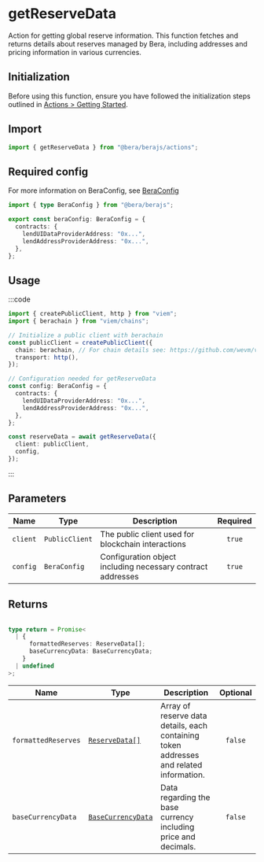 # getReserveData

Action for getting global reserve information. This function fetches and returns details about reserves managed by Bera, including addresses and pricing information in various currencies.

## Initialization

Before using this function, ensure you have followed the initialization steps outlined in [Actions > Getting Started](/actions/getting-started).

## Import

```ts
import { getReserveData } from "@bera/berajs/actions";
```

## Required config

For more information on BeraConfig, see [BeraConfig](/bera-config/)

```ts twoslash
import { type BeraConfig } from "@bera/berajs";

export const beraConfig: BeraConfig = {
  contracts: {
    lendUIDataProviderAddress: "0x...",
    lendAddressProviderAddress: "0x...",
  },
};
```

## Usage

:::code

```ts [example.ts]
import { createPublicClient, http } from "viem";
import { berachain } from "viem/chains";

// Initialize a public client with berachain
const publicClient = createPublicClient({
  chain: berachain, // For chain details see: https://github.com/wevm/viem/blob/main/src/chains/index.ts
  transport: http(),
});

// Configuration needed for getReserveData
const config: BeraConfig = {
  contracts: {
    lendUIDataProviderAddress: "0x...",
    lendAddressProviderAddress: "0x...",
  },
};

const reserveData = await getReserveData({
  client: publicClient,
  config,
});
```

:::

## Parameters

| Name     | Type           | Description                                                 | Required |
| -------- | -------------- | ----------------------------------------------------------- | :------: |
| `client` | `PublicClient` | The public client used for blockchain interactions          |  `true`  |
| `config` | `BeraConfig`   | Configuration object including necessary contract addresses |  `true`  |

## Returns

```ts

type return = Promise<
  | {
      formattedReserves: ReserveData[];
      baseCurrencyData: BaseCurrencyData;
    }
  | undefined
>;
```

| Name                | Type                                          | Description                                                                             | Optional |
| ------------------- | --------------------------------------------- | --------------------------------------------------------------------------------------- | :------: |
| `formattedReserves` | [`ReserveData[]`](/types/ReserveData)         | Array of reserve data details, each containing token addresses and related information. | `false`  |
| `baseCurrencyData`  | [`BaseCurrencyData`](/types/BaseCurrencyData) | Data regarding the base currency including price and decimals.                          | `false`  |
